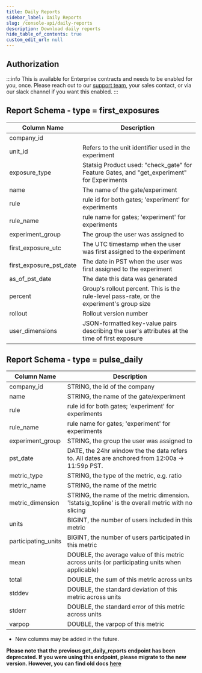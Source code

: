 ```yaml
---
title: Daily Reports
sidebar_label: Daily Reports
slug: /console-api/daily-reports
description: Download daily reports
hide_table_of_contents: true
custom_edit_url: null
---
```


## Authorization

:::info
This is available for Enterprise contracts and needs to be enabled for you, once. Please reach out to our [support team](mailto:support@statsig.com), your sales contact, or via our slack channel if you want this enabled.
:::


<Rapidoc id="reports" entity='reports'/>


## Report Schema - type = first_exposures

| Column Name             | Description                                                                                   |
| ----------------------- | --------------------------------------------------------------------------------------------- |
| company_id              |                                                                                               |
| unit_id                 | Refers to the unit identifier used in the experiment                                          |
| exposure_type           | Statsig Product used: "check_gate" for Feature Gates, and "get_experiment" for Experiments    |
| name                    | The name of the gate/experiment                                                               |
| rule                    | rule id for both gates;    'experiment' for experiments                                       |
| rule_name               | rule name for gates; 'experiment' for experiments                                             |
| experiment_group        | The group the user was assigned to                                                            |
| first_exposure_utc      | The UTC timestamp when the user was first assigned to the experiment                          |
| first_exposure_pst_date | The date in PST when the user was first assigned to the experiment                            |
| as_of_pst_date          | The date this data was generated                                                              |
| percent                 | Group's rollout percent. This is the rule-level pass-rate, or the experiment's group size     |
| rollout                 | Rollout version number                                                                        |
| user_dimensions         | JSON-formatted key-value pairs describing the user's attributes at the time of first exposure |

## Report Schema - type = pulse_daily

| Column Name         | Description                                                                                        |
| ------------------- | -------------------------------------------------------------------------------------------------- |
| company_id          | STRING, the id of the company                                                                      |
| name                | STRING, the name of the gate/experiment                                                            |
| rule                | rule id for both gates;    'experiment' for experiments                                            |
| rule_name           | rule name for gates; 'experiment' for experiments                                                  |
| experiment_group    | STRING, the group the user was assigned to                                                         |
| pst_date            | DATE, the 24hr window the the data refers to. All dates are anchored from 12:00a -> 11:59p PST.    |
| metric_type         | STRING, the type of the metric, e.g. ratio                                                         |
| metric_name         | STRING, the name of the metric                                                                     |
| metric_dimension    | STRING, the name of the metric dimension. '!statsig_topline' is the overall metric with no slicing |
| units               | BIGINT, the number of users included in this metric                                                |
| participating_units | BIGINT, the number of users participated in this metric                                            |
| mean                | DOUBLE, the average value of this metric across units (or participating units when applicable)     |
| total               | DOUBLE, the sum of this metric across units                                                        |
| stddev              | DOUBLE, the standard deviation of this metric across units                                         |
| stderr              | DOUBLE, the standard error of this metric across units                                             |
| varpop              | DOUBLE, the varpop of this metric                                                                  |

- New columns may be added in the future.

__Please note that the previous get_daily_reports endpoint has been deprecated. If you were using this endpoint, please migrate to the new version. However, you can find old docs [here](/console-api/daily-reports-deprecated)__